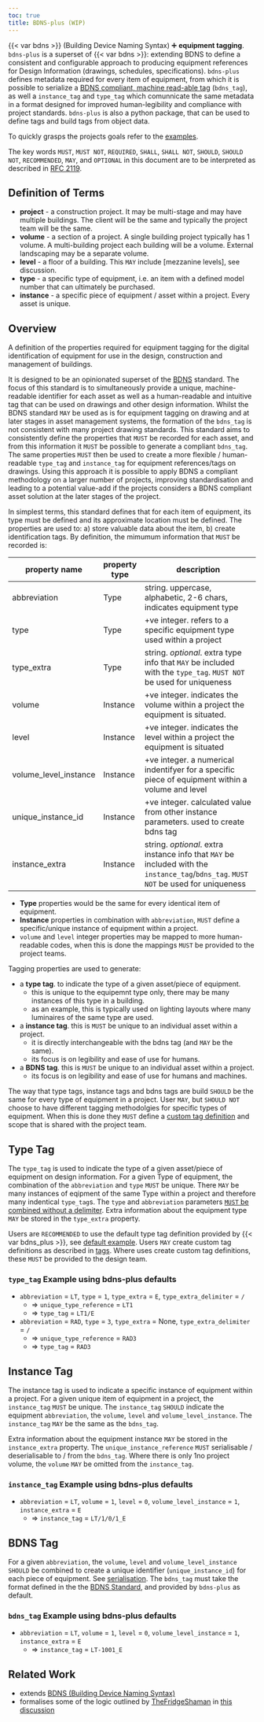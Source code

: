 ```yaml
---
toc: true
title: BDNS-plus (WIP)
---
```


{{< var bdns >}} (Building Device Naming Syntax) ➕ **equipment tagging**.
`bdns-plus` is a superset of {{< var bdns >}}: extending BDNS to define a consistent and configurable approach to producing equipment references for Design Information (drawings, schedules, specifications).
`bdns-plus` defines metadata required for every item of equipment, from which it is possible to serialize a [BDNS compliant, machine read-able tag](https://theodi.github.io/BDNS/BDNS_Specification_naming_syntax.html#format-2) (`bdns_tag`),
as well a `instance_tag` and `type_tag` which comunnicate the same metadata in a format designed for improved human-legibility and compliance with project standards.
`bdns-plus` is also a python package, that can be used to define tags and build tags from object data.

To quickly grasps the projects goals refer to the [examples](examples/index).

The key words `MUST`, `MUST NOT`, `REQUIRED`, `SHALL`, `SHALL NOT`, `SHOULD`, `SHOULD NOT`, `RECOMMENDED`, `MAY`, and `OPTIONAL` in this document are to be interpreted as described in [RFC 2119](https://www.ietf.org/rfc/rfc2119.txt).

## Definition of Terms

- **project** - a construction project. It may be multi-stage and may have multiple buildings. The client will be the same and typically the project team will be the same.
- **volume** - a section of a project. A single building project typically has 1 volume. A multi-building project each building will be a volume. External landscaping may be a separate volume.
- **level** - a floor of a building. This `MAY`  include [mezzanine levels], see discussion.
- **type** - a specific type of equipment, i.e. an item with a defined model number that can ultimately be purchased.
- **instance** - a specific piece of equipment / asset within a project. Every asset is unique.
<!-- - **coming soon...** **system_type** - what system type a piece of equipment belongs to (e.g. a radiator would below to LTHW system type)
- **coming soon...** **system_id** - the specific system that a piece of equipment belongs to. For electrical systems this parameter
isn't used as typically all electrical appliances will connect back a common point (the utilities connection), but for
closed mechanical systems (e.g. LTHW systems) it is possible/common to have multiple distinct closed systems within a single project. -->

## Overview

A definition of the properties required for equipment tagging for the digital identification of equipment
for use in the design, construction and management of buildings.

It is designed to be an opinionated superset of the [BDNS](https://theodi.github.io/BDNS/) standard.
The focus of this standard is to simultaneously provide a unique, machine-readable identifier for each asset as well
as a human-readable and intuitive tag that can be used on drawings and other design information. Whilst the BDNS standard
`MAY` be used as is for equipment tagging on drawing and at later stages in asset management systems, the formation of the
`bdns_tag` is not consistent with many project drawing standards. This standard aims to consistently define the properties
that `MUST` be recorded for each asset, and from this information it `MUST` be possible to generate a compliant `bdns_tag`. 
The same properties `MUST` then be used to create a more flexible / human-readable `type_tag` and `instance_tag` for equipment references/tags on drawings.
Using this approach it is possible to apply BDNS a compliant methodology on a larger number of projects, improving standardisation and
leading to a potential value-add if the projects considers a BDNS compliant asset solution at the later stages of the project.

In simplest terms, this standard defines that for each item of equipment, its type must be defined and its approximate location must be defined.
The properties are used to: a) store valuable data about the item, b) create identification tags.
By definition, the mimumum information that `MUST` be recorded is:

| property name     | property type | description                                                                         |
|-------------------|---------------|-------------------------------------------------------------------------------------|
| abbreviation      | Type          | string. uppercase, alphabetic, 2-6 chars, indicates equipment type                          |
| type              | Type          | +ve integer. refers to a specific equipment type used within a project              |
| type_extra        | Type          | string. *optional*. extra type info that `MAY` be included with the `type_tag`. `MUST NOT` be used for uniqueness|
| volume            | Instance      | +ve integer. indicates the volume within a project the equipment is situated.                 |
| level             | Instance      | +ve integer. indicates the level within a project the equipment is situated                      |
| volume_level_instance | Instance      | +ve integer. a numerical indentifyer for a specific piece of equipment within a volume and level | 
| unique_instance_id| Instance      | +ve integer. calculated value from other instance parameters. used to create bdns tag            |
| instance_extra    | Instance          | string. *optional*. extra instance info that `MAY` be included with the `instance_tag`/`bdns_tag`. `MUST NOT` be used for uniqueness|
<!-- system_type
system_id -->


- **Type** properties would be the same for every identical item of equipment.
- **Instance** properties in combination with `abbreviation`,
`MUST` define a specific/unique instance of equipment within a project.
- `volume` and `level` integer properties may be mapped to more human-readable codes,
when this is done the mappings `MUST` be provided to the project teams.

Tagging properties are used to generate:

- a **type tag**. to indicate the type of a given asset/piece of equipment.
  - this is unique to the equipemnt type only, there may be many instances of this type in a building.
  - as an example, this is typically used on lighting layouts where many luminaires of the same type are used.
- a **instance tag**. this is `MUST` be unique to an individual asset within a project.
  - it is directly interchangeable with the bdns tag (and `MAY` be the same).
  - its focus is on legibility and ease of use for humans.
- a **BDNS tag**. this is `MUST` be unique to an individual asset within a project.
  - its focus is on legibility and ease of use for humans and machines.

The way that type tags, instance tags and bdns tags are build `SHOULD` be the same for every type of equipment in a project.
User `MAY`, but `SHOULD NOT` choose to have different tagging methodolgies for specific types of equipment. When this is done
they `MUST` define a [custom tag definition](tags#Custom-Tags-for-Specific-Equipment-Types) and scope that is shared with the project team.

## Type Tag

The `type_tag` is used to indicate the type of a given asset/piece of equipment on design information.
For a given Type of equipment, the combination of the `abbreviation` and `type` `MUST` be unique.
There `MAY` be many instances of eqipment of the same Type within a project and therefore many indentical `type_tag`s.
The `type` and `abbreviation` parameters [`MUST` be combined without a delimiter](https://theodi.github.io/BDNS/BDNS_Specification_naming_syntax.html#format-1).
Extra information about the equipment type `MAY` be stored in the `type_extra` property.

Users are `RECOMMENDED` to use the default type tag definition provided by {{< var bdns_plus >}}, see [default example](examples/index).
Users `MAY` create custom tag definitions as described in [tags](tags).
Where uses create custom tag definitions, these `MUST` be provided to the design team.

### `type_tag` Example using bdns-plus defaults

- `abbreviation` = `LT`, `type` = `1`, `type_extra` = `E`, `type_extra_delimiter` = `/`
  - => `unique_type_reference` = `LT1`
  - => `type_tag` = `LT1/E`
- `abbreviation` = `RAD`, `type` = `3`, `type_extra` = None, `type_extra_delimiter` = `/`
  - => `unique_type_reference` = `RAD3`
  - => `type_tag` = `RAD3`

## Instance Tag

The instance tag is used to indicate a specific instance of equipment within a project.
For a given unique item of equipment in a project, the `instance_tag` `MUST` be unique.
The `instance_tag` `SHOULD` indicate the equipment `abbreviation`, the `volume`, `level` and `volume_level_instance`.
The `instance_tag` `MAY` be the same as the `bdns_tag`.

Extra information about the equipment instance `MAY` be stored in the `instance_extra` property.
The `unique_instance_reference` `MUST` serialisable / deserialisable to / from the `bdns_tag`.
Where there is only 1no project volume, the `volume` `MAY` be omitted from the `instance_tag`.

### `instance_tag` Example using bdns-plus defaults

- `abbreviation` = `LT`, `volume` = `1`, `level` = `0`, `volume_level_instance` = `1`, `instance_extra` = `E`
  - => `instance_tag` = `LT/1/0/1_E`

## BDNS Tag

For a given `abbreviation`, the `volume`, `level` and `volume_level_instance` `SHOULD` be combined to create a unique identifier (`unique_instance_id`) for each piece of equipment.
See [serialisation](serialisation).
The `bdns_tag` must take the format defined in the the [BDNS Standard](https://jgunstone.github.io/BDNS/BDNS_Specification_naming_syntax.html#physical-deviceasset-labels), and provided by `bdns-plus` as default.


### `bdns_tag` Example using bdns-plus defaults

- `abbreviation` = `LT`, `volume` = `1`, `level` = `0`, `volume_level_instance` = `1`, `instance_extra` = `E`
  - => `instance_tag` = `LT-1001_E`


## Related Work

- extends [BDNS (Building Device Naming Syntax)](https://theodi.github.io/BDNS/)
- formalises some of the logic outlined by [TheFridgeShaman](https://github.com/TheFridgeShaman) in [this discussion](https://github.com/theodi/BDNS/issues/154)